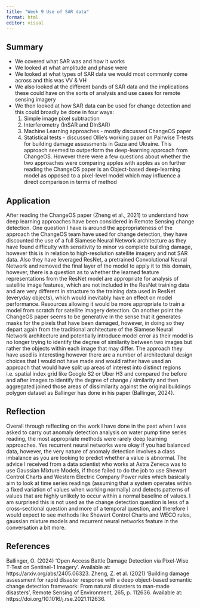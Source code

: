 ```yaml
---
title: "Week 9 Use of SAR data"
format: html
editor: visual
---
```


## Summary 

- We covered what SAR was and how it works
- We looked at what amplitude and phase were 
- We looked at what types of SAR data we would most commonly come across and this was VV & VH
- We also looked at the different bands of SAR data and the implications these could have on the sorts of analysis and use cases for remote sensing imagery
- We then looked at how SAR data can be used for change detection and this could broadly be done in four ways:
  1. Simple image pixel subtraction
  2. Interferometry (InSAR and DInSAR)
  3. Machine Learning approaches - mostly discussed ChangeOS paper
  4. Statistical tests - discussed Ollie’s working paper on Pairwise T-tests for building damage assessments in Gaza and Ukraine. This approach seemed to outperform the deep-learning approach from ChangeOS. However there were a few questions about whether the two approaches were comparing apples with apples as on further reading the ChangeOS paper is an Object-based deep-learning model as opposed to a pixel-level model which may influence a direct comparison in terms of method


## Application

After reading the ChangeOS paper (Zheng et al., 2021) to understand how deep learning approaches have been considered in Remote Sensing change detection. One question I have is around the appropriateness of the approach the ChangeOS team have used for change detection, they have discounted the use of a full Siamese Neural Network architecture as they have found difficulty with sensitivity to minor vs complete building damage, however this is in relation to high-resolution satellite imagery and not SAR data. Also they have leveraged ResNet, a pretrained Convolutional Neural Network and removed the final layer of the model to apply it to this domain, however, there is a question as to whether the learned feature representations from the ResNet model are appropriate for analysis of satellite image features, which are not included in the ResNet training data and are very different in structure to the training data used in ResNet (everyday objects), which would inevitably have an effect on model performance. Resources allowing it would be more appropriate to train a model from scratch for satellite imagery detection. On another point the ChangeOS paper seems to be generative in the sense that it generates masks for the pixels that have been damaged, however, in doing so they depart again from the traditional architecture of the Siamese Neural Network architecture and potentially introduce model error as their model is no longer trying to identify the degree of similarity between two images but rather the objects within each image that may differ. The approach they have used is interesting however there are a number of architectural design choices that I would not have made and would rather have used an approach that would have split up areas of interest into distinct regions i.e. spatial index grid like Google S2 or Uber H3 and compared the before and after images to identify the degree of change / similarity and then aggregated joined those areas of dissimilarity against the original buildings polygon dataset as Ballinger has done in his paper (Ballinger, 2024).

## Reflection

Overall through reflecting on the work I have done in the past when I was asked to carry out anomaly detection analysis on water pump time series reading, the most appropriate methods were rarely deep learning approaches. Yes recurrent neural networks were okay if you had balanced data, however, the very nature of anomaly detection involves a class imbalance as you are looking to predict whether a value is abnormal. The advice I received from a data scientist who works at Astra Zeneca was to use Gaussian Mixture Models, if those failed to do the job to use Shewart Control Charts and Western Electric Company Power rules which basically aim to look at time series readings (assuming that a system operates within a fixed variation of values when working normally) and detects patterns of values that are highly unlikely to occur within a normal baseline of values. I am surprised this is not used as the change detection question is less of a cross-sectional question and more of a temporal question, and therefore I would expect to see methods like Shewart Control Charts and WECO rules, gaussian mixture models and recurrent neural networks feature in the conversation a bit more.

## References

Ballinger, O. (2024) ‘Open Access Battle Damage Detection via Pixel-Wise T-Test on Sentinel-1 Imagery’. Available at: https://arxiv.org/abs/2405.06323.
Zheng, Z. et al. (2021) ‘Building damage assessment for rapid disaster response with a deep object-based semantic change detection framework: From natural disasters to man-made disasters’, Remote Sensing of Environment, 265, p. 112636. Available at: https://doi.org/10.1016/j.rse.2021.112636.